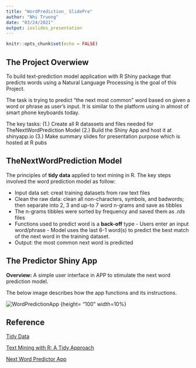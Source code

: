 ```yaml
---
title: "WordPrediction_ SlidePre"
author: "Nhi Truong"
date: "03/24/2021"
output: ioslides_presentation
---
```


```r
knitr::opts_chunk$set(echo = FALSE)
```

## The Project Overwiew

To build text-prediction model application with R Shiny package that predicts words using a Natural Language Processing is the goal of this Project. 

The task is trying to predict "the next most common" word based on given a word or phrase as user's input. It is similar to the platform using in almost of smart phone keyboards today.

The key tasks:
(1.) Create all R datassets and files needed for TheNextWordPrediction Model
(2.) Build the Shiny App and host it at shinyapp.io
(3.) Make summary slides for presentation purpose which is hosted at R pubs

## TheNextWordPrediction Model

The principles of **tidy data** applied to text mining in R. The key steps involved the word prediction model as follow:

* Input data set: creat training datasets from raw text files
* Clean the raw data: clean all non-characters, symbols, and badwords; then separate into 2, 3 and up-to 7 word n-grams and save as tibbles
* The n-grams tibbles were sorted by frequency and saved them as *.rds* files
* Functions used to predict word is a **back-off** type
      - Users enter an input word/phrase
      - Model uses the last 6-1 word(s) to predict the best match of the next word in the training dataset.
* Output: the most common next word is predicted

## The Predictor Shiny App

**Overview:** A simple user interface in APP to stimulate the next word prediction model. 

The below image describes how the app functions and its instructions.

![WordPredictionApp](WordPredictionApp1.png) {height= "100" width=10%}



## Reference

[Tidy Data](http://vita.had.co.nz/papers/tidy-data.html)

[Text Mining with R: A Tidy Approach](http://tidytextmining.com/index.html)

[Next Word Predictor App](http://nhitruong20814.shinyapps.io/n_gram_data/)
